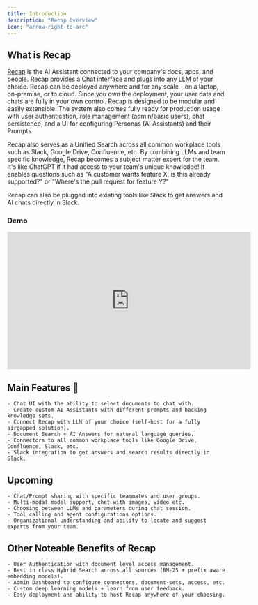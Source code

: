 ```yaml
---
title: Introduction
description: "Recap Overview"
icon: "arrow-right-to-arc"
---
```


## What is Recap

[Recap](https://github.com/Recap-ai/Recap) is the AI Assistant connected to your company's docs, apps, and people. 
Recap provides a Chat interface and plugs into any LLM of your choice. Recap can be deployed anywhere and for any 
scale - on a laptop, on-premise, or to cloud. Since you own the deployment, your user data and chats are fully in your 
own control. Recap is designed to be modular and easily extensible. The system also comes fully ready 
for production usage with user authentication, role management (admin/basic users), chat persistence, and a UI for 
configuring Personas (AI Assistants) and their Prompts.

Recap also serves as a Unified Search across all common workplace tools such as Slack, Google Drive, Confluence, etc.
By combining LLMs and team specific knowledge, Recap becomes a subject matter expert for the team. It's like ChatGPT if
it had access to your team's unique knowledge! It enables questions such as "A customer wants feature X,
is this already supported?" or "Where's the pull request for feature Y?"

Recap can also be plugged into existing tools like Slack to get answers and AI chats directly in Slack.

### **Demo**

<iframe
  width="560"
  height="315"
  src="https://www.youtube.com/embed/GyHKp0Ncefc"
  title="Recap Demo"
  frameBorder="0"
  allow="accelerometer; autoplay; clipboard-write; encrypted-media; gyroscope; picture-in-picture; fullscreen;"
  allowfullscreen
></iframe>

## Main Features 💃

    - Chat UI with the ability to select documents to chat with.
    - Create custom AI Assistants with different prompts and backing knowledge sets.
    - Connect Recap with LLM of your choice (self-host for a fully airgapped solution).
    - Document Search + AI Answers for natural language queries.
    - Connectors to all common workplace tools like Google Drive, Confluence, Slack, etc.
    - Slack integration to get answers and search results directly in Slack.

## Upcoming

    - Chat/Prompt sharing with specific teammates and user groups.
    - Multi-modal model support, chat with images, video etc.
    - Choosing between LLMs and parameters during chat session.
    - Tool calling and agent configurations options.
    - Organizational understanding and ability to locate and suggest experts from your team.

## Other Noteable Benefits of Recap

    - User Authentication with document level access management.
    - Best in class Hybrid Search across all sources (BM-25 + prefix aware embedding models).
    - Admin Dashboard to configure connectors, document-sets, access, etc.
    - Custom deep learning models + learn from user feedback.
    - Easy deployment and ability to host Recap anywhere of your choosing.
